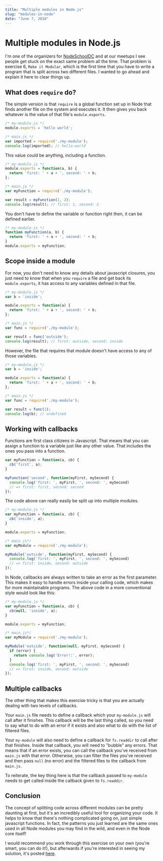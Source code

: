 ```yaml
---
title: "Multiple modules in Node.js"
slug: "modules-in-node"
date: "June 7, 2016"
---
```

# Multiple modules in Node.js

I'm one of the organizers for [NodeSchoolDC](http://nodeschool.io/washingtondc/)
and at our meetups I see people get stuck on the exact same problem all the
time. That problem is exercise 6, `Make it Modular`, which is the first time
that you have to write a program that is split across two different files. I
wanted to go ahead and explain it here to clear things up.

## What does `require` do?

The simple version is that `require` is a global function set up in Node that
finds another file on the system and executes it. It then gives you back
whatever is the value of that file's `module.exports`.

```javascript
/* my-module.js */
module.exports = 'hello world';

/* main.js */
var imported = require('./my-module');
console.log(imported); // hello-world
```

This value could be anything, including a function.

```javascript
/* my-module.js */
module.exports = function(a, b) {
  return 'first: ' + a + ', second: ' + b;
};

/* main.js */
var myFunction = require('./my-module');

var result = myFunction(1, 2);
console.log(result); // first: 1, second: 2
```

You don't have to define the variable or function right then, it can be defined
earlier.

```javascript
/* my-module.js */
function myFunction(a, b) {
  return 'first: ' + a + ', second: ' + b;
}
module.exports = myFunction;
```

## Scope inside a module

For now, you don't need to know any details about javascript closures, you just
need to know that when you `require` a file and get back its `module.exports`,
it has access to any variables defined in that file.

```javascript
/* my-module.js */
var b = 'inside';

module.exports = function(a) {
  return 'first: ' + a + ', second: ' + b;
};

/* main.js */
var func = require('./my-module');

var result = func('outside');
console.log(result); // first: outside, second: inside
```

However, the file that requires that module doesn't have access to any of those
variables.

```javascript
/* my-module.js */
var b = 'inside';

module.exports = function(a) {
  return 'first: ' + a + ', second: ' + b;
};

/* main.js */
var func = require('./my-module');

var result = func(1);
console.log(b); // undefined
```

## Working with callbacks

Functions are first class citizens in Javascript. That means that you can assign
a function to a variable just like any other value. That includes the ones you
pass into a function.

```javascript
var myFunction = function(a, cb) {
  cb('first', a);
}

myFunction('second', function(myFirst, mySecond) {
  console.log('first: ', myFirst, ', second: ', mySecond)
  // => first: first, second: second
});
```

The code above can really easily be split up into multiple modules.

```javascript
/* my-module.js */
var myFunction = function(a, cb) {
  cb('inside', a);
}

module.exports = myFunction;

/* main.js*/
var myModule = require('./my-module');

myModule('outside', function(myFirst, mySecond) {
  console.log('first: ', myFirst, ', second: ', mySecond)
  // => first: inside, second: outside
});
```

In Node, callbacks are always written to take an error as the first parameter.
This makes it easy to handle errors inside your calling code, which makes for
more maintainable programs. The above code in a more conventional style would
look like this:

```javascript
/* my-module.js */
var myFunction = function(a, cb) {
  cb(null, 'inside', a);
}

module.exports = myFunction;

/* main.js*/
var myModule = require('./my-module');

myModule('outside', function(null, myFirst, mySecond) {
  if (error) {
    return console.log('Error!:', error);
  }
  console.log('first: ', myFirst, ', second: ', mySecond)
  // => first: inside, second: outside
});
```

## Multiple callbacks

The other thing that makes this exercise tricky is that you are actually dealing
with two levels of callbacks.

Your `main.js` file needs to define a callback which your `my-module.js` will
call after it finishes. This callback will be the last thing called, so you
need to say what to do with an error if it exists and also what to do with the
list of filtered files.

Your `my-module` will also need to define a callback for `fs.readdir` to call
after that finishes. Inside that callback, you will need to "bubble" any errors.
That means that if an error exists, you can call the callback you've received
from `main.js` with that error. Otherwise, you can filter the files you've
received and then pass `null` (no error) and the filtered files to the callback
from `main.js`.

To reiterate, the key thing here is that the callback passed to `my-module`
needs to get called inside the callback given to `fs.readdir`.

## Conclusion

The concept of splitting code across different modules can be pretty daunting at
first, but it's an incredibly useful tool for organizing your code. It helps to
know that there's nothing complicated going on, just simple javascript
functions. In fact, the patterns you just learned are the same ones used in all
Node modules you may find in the wild, and even in the Node core itself!

I would recommend you work through this exercise on your own (you're smart, you
can do it!), but afterwards if you're interested in seeing my solution, it's
posted [here](https://gist.github.com/JuanCaicedo/5d45403382d998508239ea6fb6837d13).
